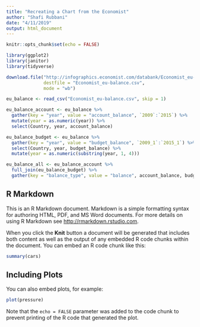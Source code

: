 ```yaml
---
title: "Recreating a Chart from the Economist"
author: "Shafi Rubbani"
date: "4/11/2019"
output: html_document
---
```


```r
knitr::opts_chunk$set(echo = FALSE)

library(ggplot2)
library(janitor)
library(tidyverse)
```

```r
download.file("http://infographics.economist.com/databank/Economist_eu-balance.csv",
              destfile = "Economist_eu-balance.csv",
              mode = "wb")

eu_balance <- read_csv("Economist_eu-balance.csv", skip = 1) 

eu_balance_account <- eu_balance %>% 
  gather(key = "year", value = "account_balance", `2009`:`2015`) %>% 
  mutate(year = as.numeric(year)) %>% 
  select(Country, year, account_balance)

eu_balance_budget <- eu_balance %>% 
  gather(key = "year", value = "budget_balance", `2009_1`:`2015_1`) %>% 
  select(Country, year, budget_balance) %>% 
  mutate(year = as.numeric(substring(year, 1, 4)))

eu_balance_all <- eu_balance_account %>% 
  full_join(eu_balance_budget) %>% 
  gather(key = "balance_type", value = "balance", account_balance, budget_balance) %>%   clean_names()
```


## R Markdown

This is an R Markdown document. Markdown is a simple formatting syntax for authoring HTML, PDF, and MS Word documents. For more details on using R Markdown see <http://rmarkdown.rstudio.com>.

When you click the **Knit** button a document will be generated that includes both content as well as the output of any embedded R code chunks within the document. You can embed an R code chunk like this:

```r
summary(cars)
```

## Including Plots

You can also embed plots, for example:

```r
plot(pressure)
```

Note that the `echo = FALSE` parameter was added to the code chunk to prevent printing of the R code that generated the plot.
